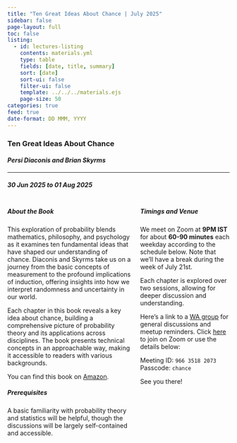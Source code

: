 ```yaml
---
title: "Ten Great Ideas About Chance | July 2025"
sidebar: false
page-layout: full
toc: false
listing:
  - id: lectures-listing
    contents: materials.yml
    type: table
    fields: [date, title, summary]
    sort: [date]
    sort-ui: false
    filter-ui: false
    template: ../../../materials.ejs
    page-size: 50
categories: true
feed: true
date-format: DD MMM, YYYY
---
```


### Ten Great Ideas About Chance

#### _Persi Diaconis and Brian Skyrms_

---

##### 30 Jun 2025 to 01 Aug 2025

:::: {.columns}

::: {.column width="58%"}
:::{.callout-note icon="false"}
##### About the Book

This exploration of probability blends mathematics, philosophy, and psychology as it examines ten fundamental ideas that have shaped our understanding of chance. Diaconis and Skyrms take us on a journey from the basic concepts of measurement to the profound implications of induction, offering insights into how we interpret randomness and uncertainty in our world.

Each chapter in this book reveals a key idea about chance, building a comprehensive picture of probability theory and its applications across disciplines. The book presents technical concepts in an approachable way, making it accessible to readers with various backgrounds.

You can find this book on [Amazon](https://www.amazon.com/Ten-Great-Ideas-About-Chance/dp/0691174160).
:::

:::{.callout-tip icon="false"}
##### Prerequisites

A basic familiarity with probability theory and statistics will be helpful, though the discussions will be largely self-contained and accessible.
:::

:::

::: {.column width="42%"}
:::{.callout-caution icon="false"}
##### Timings and Venue

We meet on Zoom at **9PM IST** for about **60-90 minutes** each weekday according to the schedule below. Note that we'll have a break during the week of July 21st. 

Each chapter is explored over two sessions, allowing for deeper discussion and understanding.

Here's a link to a [WA group](https://chat.whatsapp.com/InlhVJOdcDq0T5YZfX33GZ) for general discussions and meetup reminders. Click [here](https://iitgn-ac-in.zoom.us/j/96635182073?pwd=LbIPaDTyfse7YwQLjEQTyq3gQDvoqv.1) to join on Zoom or use the details below:

Meeting ID: `966 3518 2073`<br>
Passcode: `chance`

See you there!
:::
:::

::::

:::{#lectures-listing}
:::
